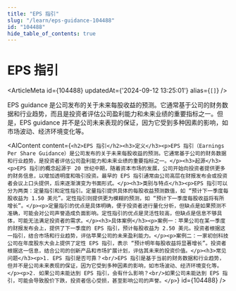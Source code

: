 ```yaml
---
title: "EPS 指引"
slug: "/learn/eps-guidance-104488"
id: "104488"
hide_table_of_contents: true
---
```



# EPS 指引

<ArticleMeta id={104488} updatedAt={'2024-09-12 13:25:01'} alias={`[]`} />
<div className='border-solid border-b border-t-0 my-4 border-[var(--ifm-color-gray-300)]' />

EPS guidance 是公司发布的关于未来每股收益的预测。它通常基于公司的财务数据和行业趋势，而且是投资者评估公司盈利能力和未来业绩的重要指标之一。但是，EPS guidance 并不是公司未来表现的保证，因为它受到多种因素的影响，如市场波动、经济环境变化等。

<AIContent content={`<h2>EPS 指引</h2><h3>定义</h3><p>EPS 指引（Earnings Per Share Guidance）是公司发布的关于未来每股收益的预测。它通常基于公司的财务数据和行业趋势，是投资者评估公司盈利能力和未来业绩的重要指标之一。</p><h3>起源</h3><p>EPS 指引的概念起源于 20 世纪中期，随着资本市场的发展，公司开始向投资者提供更多的财务信息，以增加透明度和吸引投资。最早的 EPS 指引通常由公司高层在财报发布会或投资者会议上口头提供，后来逐渐演变为书面形式。</p><h3>类别与特点</h3><p>EPS 指引可以分为两类：定量指引和定性指引。定量指引提供具体的每股收益预测数值，如 “预计下一季度每股收益为 1.50 美元”。定性指引则提供更为模糊的预测，如 “预计下一季度每股收益将有所增长”。</p><p>定量指引的优点是具体明确，便于投资者进行量化分析，但缺点是如果预测不准确，可能会对公司声誉造成负面影响。定性指引的优点是灵活性较高，但缺点是信息不够具体，可能无法满足投资者的需求。</p><h3>具体案例</h3><p>案例一：苹果公司在某一季度的财报发布会上，提供了下一季度的 EPS 指引，预计每股收益为 2.50 美元。投资者根据这一指引，结合市场和行业趋势，评估苹果公司的未来盈利能力。</p><p>案例二：一家初创科技公司在年度股东大会上提供了定性 EPS 指引，表示 “预计明年每股收益将显著增长”。投资者根据这一信息，结合公司的创新产品和市场扩展计划，评估其未来的投资价值。</p><h3>常见问题</h3><p>1. EPS 指引是否可靠？<br/>EPS 指引是基于当前的财务数据和行业趋势，但并不是公司未来表现的保证，因为它受到多种因素的影响，如市场波动、经济环境变化等。</p><p>2. 如果公司未能达到 EPS 指引，会有什么影响？<br/>如果公司未能达到 EPS 指引，可能会导致股价下跌，投资者信心受损，甚至影响公司的声誉。</p>`} id={104488} />
